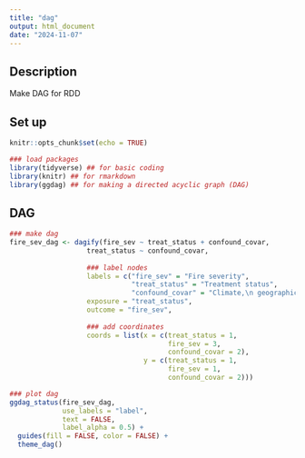 ```yaml
---
title: "dag"
output: html_document
date: "2024-11-07"
---
```


## Description
Make DAG for RDD

## Set up
```r
knitr::opts_chunk$set(echo = TRUE)

### load packages
library(tidyverse) ## for basic coding
library(knitr) ## for rmarkdown
library(ggdag) ## for making a directed acyclic graph (DAG)
```

## DAG
```r

### make dag
fire_sev_dag <- dagify(fire_sev ~ treat_status + confound_covar,
                   treat_status ~ confound_covar,
                   
                   ### label nodes
                   labels = c("fire_sev" = "Fire severity",
                              "treat_status" = "Treatment status",
                              "confound_covar" = "Climate,\n geographic,\n and human\n covariates"),
                   exposure = "treat_status",
                   outcome = "fire_sev",
                   
                   ### add coordinates
                   coords = list(x = c(treat_status = 1, 
                                       fire_sev = 3,
                                       confound_covar = 2),
                                 y = c(treat_status = 1, 
                                       fire_sev = 1,
                                       confound_covar = 2)))

### plot dag
ggdag_status(fire_sev_dag,
             use_labels = "label",
             text = FALSE,
             label_alpha = 0.5) +
  guides(fill = FALSE, color = FALSE) +
  theme_dag()
```

